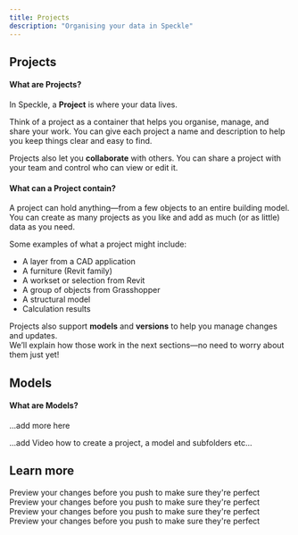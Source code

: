 ```yaml
---
title: Projects  
description: "Organising your data in Speckle"
---
```

## Projects
#### What are Projects?

In Speckle, a **Project** is where your data lives.

Think of a project as a container that helps you organise, manage, and share your work. You can give each project a name and description to help you keep things clear and easy to find.

Projects also let you **collaborate** with others. You can share a project with your team and control who can view or edit it.

#### What can a Project contain?

A project can hold anything—from a few objects to an entire building model. You can create as many projects as you like and add as much (or as little) data as you need.

Some examples of what a project might include:
- A layer from a CAD application  
- A furniture (Revit family)  
- A workset or selection from Revit  
- A group of objects from Grasshopper  
- A structural model  
- Calculation results  

Projects also support **models** and **versions** to help you manage changes and updates.  
We’ll explain how those work in the next sections—no need to worry about them just yet!

## Models
#### What are Models?

...add more here

...add Video how to create a project, a model and subfolders etc...

## Learn more

<CardGroup cols={2}>
    <Card
    title="Workspaces"
    icon="table-columns"
    href="https://mintlify.com/docs/development"
  >
    Preview your changes before you push to make sure they're perfect
  </Card>
  <Card
    title="Connector Settings"
    icon="plug"
    href="https://mintlify.com/docs/development"
  >
    Preview your changes before you push to make sure they're perfect
  </Card>
    <Card
    title="Connectors"
    icon="table-columns"
    href="https://mintlify.com/docs/development"
  >
    Preview your changes before you push to make sure they're perfect
  </Card>
    <Card
    title="Automate"
    icon="arrows-rotate"
    href="https://mintlify.com/docs/development"
  >
    Preview your changes before you push to make sure they're perfect
  </Card>
</CardGroup>